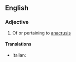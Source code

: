 ==English==

===Adjective===
{{en-adj}}

# Of or pertaining to [[anacrusis]]

====Translations====
{{trans-top|anacrusic}}
*Italian: {{t-|it|anacrusico}}
{{trans-mid}}

{{trans-bottom}}